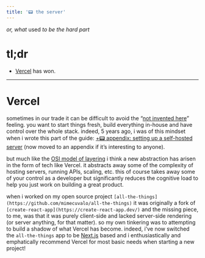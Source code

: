 ```yaml
---
title: '📟 the server'
---
```


*or, what* used *to be the hard part*

# tl;dr
- [Vercel](https://vercel.com/) has won.


----------
# Vercel

sometimes in our trade it can be difficult to avoid the “[not invented here](https://en.wikipedia.org/wiki/Not_invented_here)” feeling. you want to start things fresh, build everything in-house and have control over the whole stack. indeed, 5 years ago, i was of this mindset when i wrote this part of the guide: [+📟 appendix: setting up a self-hosted server](https://paper.dropbox.com/doc/appendix-setting-up-a-self-hosted-server-Mm6TmRuzCLA6bBuw8qxKY) (now moved to an appendix if it’s interesting to anyone).

but much like the [OSI model of layering](https://en.wikipedia.org/wiki/OSI_model) i think a new abstraction has arisen in the form of tech like Vercel. it abstracts away some of the complexity of hosting servers, running APIs, scaling, etc. this of course takes away some of your control as a developer but significantly reduces the cognitive load to help you just work on building a great product.

when i worked on my open source project `[all-the-things](https://github.com/mimecuvalo/all-the-things)` it was originally a fork of `[create-react-app](https://create-react-app.dev/)` and the missing piece, to me, was that it was purely client-side and lacked server-side rendering (or server anything, for that matter). so my own tinkering was to attempting to build a shadow of what Vercel has become. indeed, i’ve now switched the `all-the-things` app to be [Next.js](https://nextjs.org/) based and i enthusiastically and emphatically recommend Vercel for most basic needs when starting a new project!
